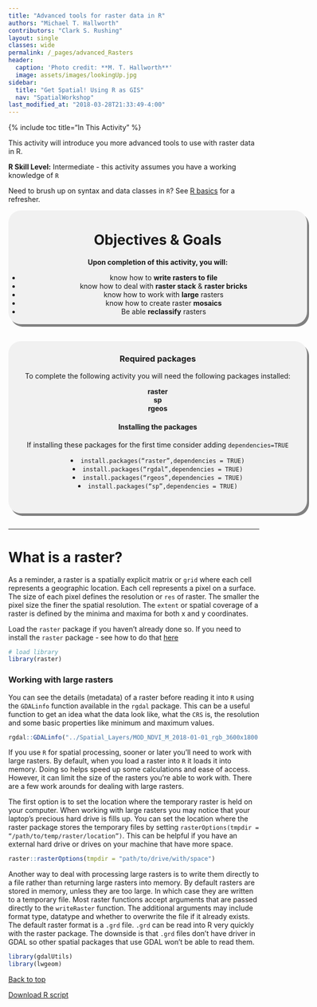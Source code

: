 ```yaml
---
title: "Advanced tools for raster data in R"
authors: "Michael T. Hallworth"
contributors: "Clark S. Rushing"
layout: single
classes: wide
permalink: /_pages/advanced_Rasters
header:
  caption: 'Photo credit: **M. T. Hallworth**'
  image: assets/images/lookingUp.jpg
sidebar:
  title: "Get Spatial! Using R as GIS"
  nav: "SpatialWorkshop"
last_modified_at: "2018-03-28T21:33:49-4:00"
---
```

<a name="TOP"></a>

{% include toc title="In This Activity" %}


This activity will introduce you more advanced tools to use with raster data in R.

**R Skill Level:** Intermediate - this activity assumes you have a working knowledge of `R` 

Need to brush up on syntax and data classes in `R`? See <a href= "{{ site.baseurl }}/_pages/R_basics" target = "_blank">R basics</a> for a refresher.

<div style="background-color:rgba(0, 0, 0, 0.0470588); border-radius: 25px; text-align:center; vertical-align: middle; padding:3px 0; width: 600px; margin: auto; box-shadow: 4px 5px gray;">

<h1>Objectives & Goals</h1>      
<b>Upon completion of this activity, you will:</b>
<ul>
<li>know how to <strong>write rasters to file</strong></li>
<li>know how to deal with <strong>raster stack</strong> & <strong>raster bricks</strong></li>
<li>know how to work with <strong>large</strong> rasters</li>   
<li>know how to create raster <strong>mosaics</strong></li>
<li>Be able <strong>reclassify</strong> rasters</li> 
</ul>
</div>

<br>
<br>
<a name="install.packages"></a>
<div style="background-color:rgba(0, 1, 1, 0.0470588); border-radius: 25px; text-align:center; vertical-align: middle; padding:2px 0; width: 600px; margin: auto; box-shadow: 4px 5px gray;">

<h3> Required packages</h3> 
To complete the following activity you will need the following packages installed:

<strong>raster</strong>                  
<strong>sp</strong>        
<strong>rgeos</strong>            
  
<h4>Installing the packages</h4>     
If installing these packages for the first time consider adding <code>dependencies=TRUE</code>        

<li><code>install.packages("raster",dependencies = TRUE)</code></li>
<li><code>install.packages("rgdal",dependencies = TRUE)</code></li>
<li><code>install.packages("rgeos",dependencies = TRUE)</code></li>
<li><code>install.packages("sp",dependencies = TRUE)</code></li>
<br> 
</div>
        
<br>
<hr> 

# What is a raster?    
As a reminder, a raster is a spatially explicit matrix or `grid` where each cell represents a geographic location. Each cell represents a pixel on a surface. The size of each pixel defines the resolution or `res` of raster. The smaller the pixel size the finer the spatial resolution. The `extent` or spatial coverage of a raster is defined by the minima and maxima for both x and y coordinates.

Load the `raster` package if you haven't already done so. If you need to install the `raster` package - see how to do that [here](#install.packages)
```r
# load library
library(raster)
```


### Working with large rasters
You can see the details (metadata) of a raster before reading it into <code>R</code> using the <code>GDALinfo</code> function available in the <code>rgdal</code> package. This can be a useful function to get an idea what the data look like, what the <code>CRS</code> is, the resolution and some basic properties like minimum and maximum values.  

```r
rgdal::GDALinfo("../Spatial_Layers/MOD_NDVI_M_2018-01-01_rgb_3600x1800.FLOAT.TIFF")
```

If you use <code>R</code> for spatial processing, sooner or later you'll need to work with large rasters. By default, when you load a raster into <code>R</code> it loads it into memory. Doing so helps speed up some calculations and ease of access. However, it can limit the size of the rasters you're able to work with. There are a few work arounds for dealing with large rasters. 

The first option is to set the location where the temporary raster is held on your computer. When working with large rasters you may notice that your laptop's precious hard drive is fills up. You can set the location where the raster package stores the temporary files by setting <code>rasterOptions(tmpdir = "/path/to/temp/raster/location")</code>. This can be helpful if you have an external hard drive or drives on your machine that have more space. 

```r
raster::rasterOptions(tmpdir = "path/to/drive/with/space")
```

Another way to deal with processing large rasters is to write them directly to a file rather than returning large rasters into memory. By default rasters are stored in memory, unless they are too large. In which case they are written to a temporary file. Most raster functions accept arguments that are passed directly to the <code>writeRaster</code> function. The additional arguments may include format type, datatype and whether to overwrite the file if it already exists. The default raster format is a `.grd` file. `.grd` can be read into R very quickly with the raster package. The downside is that `.grd` files don't have driver in GDAL so other spatial packages that use GDAL won't be able to read them. 

```r
library(gdalUtils)
library(lwgeom)
```

<a href="#TOP">Back to top</a>


<a href="https://raw.githubusercontent.com/mhallwor/mhallwor.github.io/develop/Rscripts/advanced_Rasters.R" target="_blank" class="btn btn--info">Download R script</a>